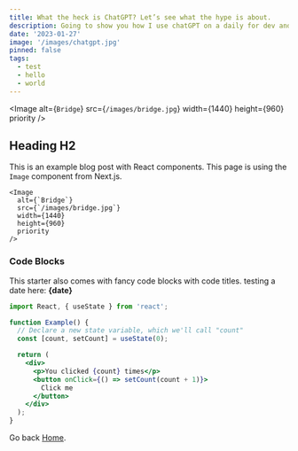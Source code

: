 ```yaml
---
title: What the heck is ChatGPT? Let’s see what the hype is about.
description: Going to show you how I use chatGPT on a daily for dev and content creation.
date: '2023-01-27'
image: '/images/chatgpt.jpg'
pinned: false
tags:
  - test
  - hello
  - world
---
```


<Image
  alt={`Bridge`}
  src={`/images/bridge.jpg`}
  width={1440}
  height={960}
  priority
/>

## Heading H2

This is an example blog post with React components. This page is using the `Image` component from Next.js.

```jsx:example-post.mdx
<Image
  alt={`Bridge`}
  src={`/images/bridge.jpg`}
  width={1440}
  height={960}
  priority
/>
```

### Code Blocks

This starter also comes with fancy code blocks with code titles. testing a date here: **{date}**

```jsx:example.jsx
import React, { useState } from 'react';

function Example() {
  // Declare a new state variable, which we'll call "count"
  const [count, setCount] = useState(0);

  return (
    <div>
      <p>You clicked {count} times</p>
      <button onClick={() => setCount(count + 1)}>
        Click me
      </button>
    </div>
  );
}
```

Go back [Home](/).
